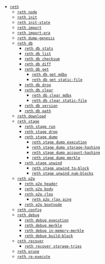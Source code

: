 - [`reth`](/cli/reth)
  - [`reth node`](/cli/reth/node)
  - [`reth init`](/cli/reth/init)
  - [`reth init-state`](/cli/reth/init-state)
  - [`reth import`](/cli/reth/import)
  - [`reth import-era`](/cli/reth/import-era)
  - [`reth dump-genesis`](/cli/reth/dump-genesis)
  - [`reth db`](/cli/reth/db)
    - [`reth db stats`](/cli/reth/db/stats)
    - [`reth db list`](/cli/reth/db/list)
    - [`reth db checksum`](/cli/reth/db/checksum)
    - [`reth db diff`](/cli/reth/db/diff)
    - [`reth db get`](/cli/reth/db/get)
      - [`reth db get mdbx`](/cli/reth/db/get/mdbx)
      - [`reth db get static-file`](/cli/reth/db/get/static-file)
    - [`reth db drop`](/cli/reth/db/drop)
    - [`reth db clear`](/cli/reth/db/clear)
      - [`reth db clear mdbx`](/cli/reth/db/clear/mdbx)
      - [`reth db clear static-file`](/cli/reth/db/clear/static-file)
    - [`reth db version`](/cli/reth/db/version)
    - [`reth db path`](/cli/reth/db/path)
  - [`reth download`](/cli/reth/download)
  - [`reth stage`](/cli/reth/stage)
    - [`reth stage run`](/cli/reth/stage/run)
    - [`reth stage drop`](/cli/reth/stage/drop)
    - [`reth stage dump`](/cli/reth/stage/dump)
      - [`reth stage dump execution`](/cli/reth/stage/dump/execution)
      - [`reth stage dump storage-hashing`](/cli/reth/stage/dump/storage-hashing)
      - [`reth stage dump account-hashing`](/cli/reth/stage/dump/account-hashing)
      - [`reth stage dump merkle`](/cli/reth/stage/dump/merkle)
    - [`reth stage unwind`](/cli/reth/stage/unwind)
      - [`reth stage unwind to-block`](/cli/reth/stage/unwind/to-block)
      - [`reth stage unwind num-blocks`](/cli/reth/stage/unwind/num-blocks)
  - [`reth p2p`](/cli/reth/p2p)
    - [`reth p2p header`](/cli/reth/p2p/header)
    - [`reth p2p body`](/cli/reth/p2p/body)
    - [`reth p2p rlpx`](/cli/reth/p2p/rlpx)
      - [`reth p2p rlpx ping`](/cli/reth/p2p/rlpx/ping)
    - [`reth p2p bootnode`](/cli/reth/p2p/bootnode)
  - [`reth config`](/cli/reth/config)
  - [`reth debug`](/cli/reth/debug)
    - [`reth debug execution`](/cli/reth/debug/execution)
    - [`reth debug merkle`](/cli/reth/debug/merkle)
    - [`reth debug in-memory-merkle`](/cli/reth/debug/in-memory-merkle)
    - [`reth debug build-block`](/cli/reth/debug/build-block)
  - [`reth recover`](/cli/reth/recover)
    - [`reth recover storage-tries`](/cli/reth/recover/storage-tries)
  - [`reth prune`](/cli/reth/prune)
  - [`reth re-execute`](/cli/reth/re-execute)
